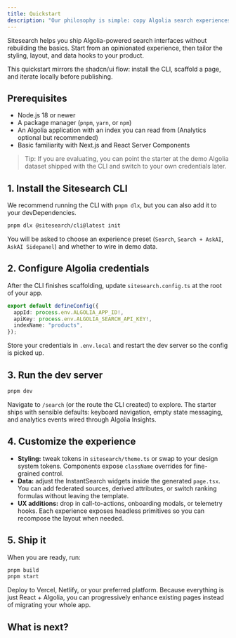 ```yaml
---
title: Quickstart
description: "Our philosophy is simple: copy Algolia search experiences as components, customize freely. No complex configuration, just grab what you need and make it yours."
---
```


Sitesearch helps you ship Algolia-powered search interfaces without rebuilding the basics. Start from an opinionated experience, then tailor the styling, layout, and data hooks to your product.

This quickstart mirrors the shadcn/ui flow: install the CLI, scaffold a page, and iterate locally before publishing.

## Prerequisites

- Node.js 18 or newer
- A package manager (`pnpm`, `yarn`, or `npm`)
- An Algolia application with an index you can read from (Analytics optional but recommended)
- Basic familiarity with Next.js and React Server Components

> Tip: If you are evaluating, you can point the starter at the demo Algolia dataset shipped with the CLI and switch to your own credentials later.

## 1. Install the Sitesearch CLI

We recommend running the CLI with `pnpm dlx`, but you can also add it to your devDependencies.

```bash
pnpm dlx @sitesearch/cli@latest init
```

You will be asked to choose an experience preset (`Search`, `Search + AskAI`, `AskAI Sidepanel`) and whether to wire in demo data.

## 2. Configure Algolia credentials

After the CLI finishes scaffolding, update `sitesearch.config.ts` at the root of your app.

```ts
export default defineConfig({
  appId: process.env.ALGOLIA_APP_ID!,
  apiKey: process.env.ALGOLIA_SEARCH_API_KEY!,
  indexName: "products",
});
```

Store your credentials in `.env.local` and restart the dev server so the config is picked up.

## 3. Run the dev server

```bash
pnpm dev
```

Navigate to `/search` (or the route the CLI created) to explore. The starter ships with sensible defaults: keyboard navigation, empty state messaging, and analytics events wired through Algolia Insights.

## 4. Customize the experience

- **Styling:** tweak tokens in `sitesearch/theme.ts` or swap to your design system tokens. Components expose `className` overrides for fine-grained control.
- **Data:** adjust the InstantSearch widgets inside the generated `page.tsx`. You can add federated sources, derived attributes, or switch ranking formulas without leaving the template.
- **UX additions:** drop in call-to-actions, onboarding modals, or telemetry hooks. Each experience exposes headless primitives so you can recompose the layout when needed.

## 5. Ship it

When you are ready, run:

```bash
pnpm build
pnpm start
```

Deploy to Vercel, Netlify, or your preferred platform. Because everything is just React + Algolia, you can progressively enhance existing pages instead of migrating your whole app.

## What is next?

<Cards>
  <Card title="Install the CLI" href="/docs/cli" />
  <Card title="Explore the Search experience" href="/docs/experiences/search" />
  <Card title="Learn how we build components" href="/docs/components" />
</Cards>